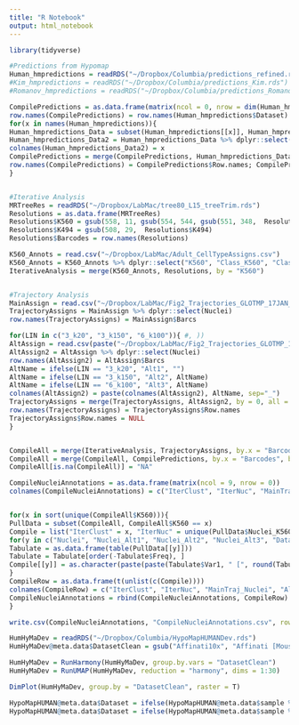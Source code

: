 ```yaml
---
title: "R Notebook"
output: html_notebook
---
```



```r
library(tidyverse)

#Predictions from Hypomap
Human_hmpredictions = readRDS("~/Dropbox/Columbia/predictions_refined.rds")
#Kim_hmpredictions = readRDS("~/Dropbox/Columbia/predictions_Kim.rds")
#Romanov_hmpredictions = readRDS("~/Dropbox/Columbia/predictions_Romanov.rds")

CompilePredictions = as.data.frame(matrix(ncol = 0, nrow = dim(Human_hmpredictions$Dataset)[1]))
row.names(CompilePredictions) = row.names(Human_hmpredictions$Dataset)
for(x in names(Human_hmpredictions)){
Human_hmpredictions_Data = subset(Human_hmpredictions[[x]], Human_hmpredictions[[x]]$prediction.score.max >= 0.3)
Human_hmpredictions_Data2 = Human_hmpredictions_Data %>% dplyr::select(predicted.id)
colnames(Human_hmpredictions_Data2) = x
CompilePredictions = merge(CompilePredictions, Human_hmpredictions_Data2, by = 0, all = T)  
row.names(CompilePredictions) = CompilePredictions$Row.names; CompilePredictions$Row.names = NULL
}


#Iterative Analysis
MRTreeRes = readRDS("~/Dropbox/LabMac/tree80_L15_treeTrim.rds")
Resolutions = as.data.frame(MRTreeRes)
Resolutions$K560 = gsub(558, 11, gsub(554, 544, gsub(551, 348,  Resolutions$K560)))
Resolutions$K494 = gsub(508, 29,  Resolutions$K494)
Resolutions$Barcodes = row.names(Resolutions)

K560_Annots = read.csv("~/Dropbox/LabMac/Adult_CellTypeAssigns.csv")
K560_Annots = K560_Annots %>% dplyr::select("K560", "Class_K560", "ClassMarkers_K560", "Nuclei_K560", "NucleiMarkers_K560")
IterativeAnalysis = merge(K560_Annots, Resolutions, by = "K560")


#Trajectory Analysis
MainAssign = read.csv("~/Dropbox/LabMac/Fig2_Trajectories_GLOTMP_17JAN_20_20_3_k100AssignsByBarc.csv", na.strings=c("","NA"))
TrajectoryAssigns = MainAssign %>% dplyr::select(Nuclei)
row.names(TrajectoryAssigns) = MainAssign$Barcs

for(LIN in c("3_k20", "3_k150", "6_k100")){ #, ))
AltAssign = read.csv(paste("~/Dropbox/LabMac/Fig2_Trajectories_GLOTMP_17JAN_20_20_", LIN, "AssignsByBarc.csv", sep=""), na.strings=c("","NA"))
AltAssign2 = AltAssign %>% dplyr::select(Nuclei)
row.names(AltAssign2) = AltAssign$Barcs
AltName = ifelse(LIN == "3_k20", "Alt1", "")
AltName = ifelse(LIN == "3_k150", "Alt2", AltName)
AltName = ifelse(LIN == "6_k100", "Alt3", AltName)
colnames(AltAssign2) = paste(colnames(AltAssign2), AltName, sep="_")
TrajectoryAssigns = merge(TrajectoryAssigns, AltAssign2, by = 0, all = T)
row.names(TrajectoryAssigns) = TrajectoryAssigns$Row.names
TrajectoryAssigns$Row.names = NULL
}


CompileAll = merge(IterativeAnalysis, TrajectoryAssigns, by.x = "Barcodes", by.y = 0, all = T)
CompileAll = merge(CompileAll, CompilePredictions, by.x = "Barcodes", by.y =  0, all = T)
CompileAll[is.na(CompileAll)] = "NA"

CompileNucleiAnnotations = as.data.frame(matrix(ncol = 9, nrow = 0))
colnames(CompileNucleiAnnotations) = c("IterClust", "IterNuc", "MainTraj_Nuclei", "Alt1Traj_Nuclei", "Alt2Traj_Nuclei", "Alt3Traj_Nuclei", "HypoMap_Dataset", "HypoMap_RegionPredicted",  "HypoMap_RegionSummarized")


for(x in sort(unique(CompileAll$K560))){
PullData = subset(CompileAll, CompileAll$K560 == x)  
Compile = list("IterClust" = x, "IterNuc" = unique(PullData$Nuclei_K560))
for(y in c("Nuclei", "Nuclei_Alt1", "Nuclei_Alt2", "Nuclei_Alt3", "Dataset", "Region_predicted", "Region_summarized")){
Tabulate = as.data.frame(table(PullData[[y]]))
Tabulate = Tabulate[order(-Tabulate$Freq), ]
Compile[[y]] = as.character(paste(paste(Tabulate$Var1, " [", round(Tabulate$Freq/dim(PullData)[1]*100, digits = 2), "%]", sep=""), collapse = "; "))
}
CompileRow = as.data.frame(t(unlist(c(Compile))))
colnames(CompileRow) = c("IterClust", "IterNuc", "MainTraj_Nuclei", "Alt1Traj_Nuclei", "Alt2Traj_Nuclei", "Alt3Traj_Nuclei", "HypoMap_Dataset", "HypoMap_RegionPredicted",  "HypoMap_RegionSummarized")
CompileNucleiAnnotations = rbind(CompileNucleiAnnotations, CompileRow)
}

write.csv(CompileNucleiAnnotations, "CompileNucleiAnnotations.csv", row.names = F)
```




```r
HumHyMaDev = readRDS("~/Dropbox/Columbia/HypoMapHUMANDev.rds")
HumHyMaDev@meta.data$DatasetClean = gsub("Affinati10x", "Affinati [Mouse Adult VMH]", gsub("Anderson10x", "Liu  [Mouse Adult VMH]", gsub("CampbellDropseq", "Campbell [Mouse Adult ARC]", gsub("ChenDropseq", "Chen [Mouse Adult]", gsub("Dowsett10xnuc", "Dowsett [Mouse Adult Hindbrain]", gsub("Flynn10x", "Mickelsen [Mouse Adult VPH]", gsub("Herb", "Herb [Human Fetal]", gsub("Kim10x", "Kim [Mouse Adult VMH]", gsub("KimDev", "Kim [Mouse Development]", gsub("LeeDropseq", "Lee [Mouse Adult]", gsub("Mickelsen10x", "Mickelsen [Mouse Adult LH]", gsub("Moffit10x", "Moffit [Mouse Adult PO]", gsub("Morris10x", "Morris [Mouse Adult SCN]", gsub("Mousebrainorg10x", "Zeisel [Mouse Adult]", gsub("RomanovDev", "Romanov [Mouse Development]", gsub("RossiDropseq", "Rossi [Mouse Adult LH", gsub("Rupp10x", "Rupp [Mouse Adult Lepr+]", gsub("Siletti", "Siletti [Human Adult]", gsub("Wen10x", "Wen [Mouse Adult SCN]", gsub("wenDropseq", "Wen [Mouse Adult SCN]", gsub("Zhou", "Zhou [Human Fetal]", HumHyMaDev@meta.data$Dataset)))))))))))))))))))))

HumHyMaDev = RunHarmony(HumHyMaDev, group.by.vars = "DatasetClean")
HumHyMaDev = RunUMAP(HumHyMaDev, reduction = "harmony", dims = 1:30)

DimPlot(HumHyMaDev, group.by = "DatasetClean", raster = T)

HypoMapHUMAN@meta.data$Dataset = ifelse(HypoMapHUMAN@meta.data$sample %in% c("GW22T_hypo1", "GW25_3V_hypo", "GW20_34_hypo","GW19_hypo", "CS22_2_hypo", "CS22_hypo", "GW18_hypo", "GW16_hypo"), "Herb_HumanFetal", HypoMapHUMAN@meta.data$Dataset)
HypoMapHUMAN@meta.data$Dataset = ifelse(HypoMapHUMAN@meta.data$sample %in% c("GW10", "GW12_01", "GW12_02", "GW15_A", "GW15_M", "GW15_P", "GW18_A", "GW18_Lane1", "GW18_Lane2", "GW18_Lane3", "GW18_M", "GW18_P", "GW20_A", "GW20_M", "GW20_P"), "Zhou_HumanFetal", HypoMapHUMAN@meta.data$Dataset)
                    
```


